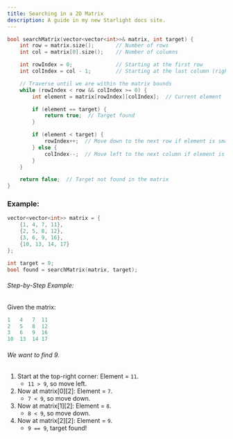 ```yaml
---
title: Searching in a 2D Matrix
description: A guide in my new Starlight docs site.
---
```


```c++
bool searchMatrix(vector<vector<int>>& matrix, int target) {
    int row = matrix.size();       // Number of rows
    int col = matrix[0].size();    // Number of columns

    int rowIndex = 0;              // Starting at the first row
    int colIndex = col - 1;        // Starting at the last column (rightmost)

    // Traverse until we are within the matrix bounds
    while (rowIndex < row && colIndex >= 0) {
        int element = matrix[rowIndex][colIndex];  // Current element

        if (element == target) {
            return true;  // Target found
        }

        if (element < target) {
            rowIndex++;  // Move down to the next row if element is smaller than target
        } else {
            colIndex--;  // Move left to the next column if element is larger than target
        }
    }

    return false;  // Target not found in the matrix
}

```

### Example:
```c++
vector<vector<int>> matrix = {
    {1, 4, 7, 11},
    {2, 5, 8, 12},
    {3, 6, 9, 16},
    {10, 13, 14, 17}
};

int target = 9;
bool found = searchMatrix(matrix, target);
```

###### Step-by-Step Example:
Given the matrix:

```c++
1   4   7  11
2   5   8  12
3   6   9  16
10  13  14 17
```

###### We want to find 9.

1. Start at the top-right corner: Element = `11`.
    - `11 > 9`, so move left.
2. Now at matrix[0][2]: Element = `7`.
    - `7 < 9`, so move down.
3. Now at matrix[1][2]: Element = `8`.
    - `8 < 9`, so move down.
4. Now at matrix[2][2]: Element = `9`.
    - `9 == 9`, target found!
